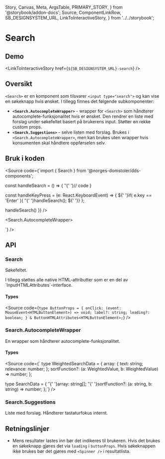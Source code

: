   Story,
  Canvas,
  Meta,
  ArgsTable,
  PRIMARY_STORY,
} from '@storybook/addon-docs';
  Source,
  ComponentLinkRow,
  SB_DESIGNSYSTEM_URL,
  LinkToInteractiveStory,
} from '../../storybook';

<Meta title="Design system/Search/API" component={Search} />

# Search

<ComponentLinkRow
  docsHref="https://design.domstol.no/987b33f71/p/207165-search/b/875fab"
  figmaHref="https://www.figma.com/file/ewqSDmkgqDQ5PyOsRp4V5b/?node-id=1461%3A0"
  githubHref="https://github.com/domstolene/designsystem/tree/master/components/src/components/Search"
/>

## Demo

<Canvas>
  <Story id="design-system-search--default" />
</Canvas>

<Canvas>
  <Story id="design-system-search--with-button" />
</Canvas>

<Canvas>
  <Story height="470px" id="design-system-search--with-suggestions" />
</Canvas>

<LinkToInteractiveStory href={`${SB_DESIGNSYSTEM_URL}-search`} />

## Oversikt

`<Search>` er en komponent som tilsvarer `<input type="search">` og kan vise en søkeknapp hvis ønsket.
I tillegg finnes det følgende subkomponenter:

- **`<Search.AutocompleteWrapper>`** - wrapper for `<Search>` som håndterer autocomplete-funksjonalitet hvis er ønsket.
  Den rendrer en liste med forslag under søkefeltet basert på brukerens input.
  Støtter en rekke custom props.
- **`<Search.Suggestions>`** - selve listen med forslag.
  Brukes i `<Search.AutocompleteWrapper>`, men kan brukes uten wrapper hvis konsumenten skal håndtere oppførselen selv.

## Bruk i koden

<Source code={`import { Search } from '@norges-domstoler/dds-components';

const handleSearch = () => {
${' '}${' '}// code
}

const handleKeyPress = (e: React.KeyboardEvent<HTMLInputElement>) => {
${' '}if( e.key == 'Enter' ){
${' '}${' '}handleSearch();
${' '}}
};

<Search onKeyPress={handleKeyPress} />

<Search
  onKeyPress={handleKeyPress}
  buttonProps={{ onClick: () => handleSearch() }}
/>

<Search.AutocompleteWrapper>
  <Search onKeyPress={handleKeyPress} />
</Search.AutocompleteWrapper>

`} />

## API

### Search

Søkefeltet.

<ArgsTable story={PRIMARY_STORY} />
I tillegg støttes alle native HTML-attributter som er en del av `InputHTMLAttributes<HTMLInputElement>`-interface.

#### Types

<Source
  code={`type ButtonProps = {
  onClick: (event: MouseEvent<HTMLButtonElement>) => void;
  label?: string;
  loading?: boolean;
} & ButtonHTMLAttributes<HTMLButtonElement>;`}
/>

### Search.AutocompleteWrapper

En wrapper som håndterer autocomplete-funksjonalitet.

<ArgsTable of={Search.AutocompleteWrapper} />

#### Types

<Source
  code={`
  type WeightedSearchData = {
  array: {
    text: string;
    relevance: number;
  };
  sortFunction?: (a: WeightedValue, b: WeightedValue) => number;
};

type SearchData = {
${' '}${' '}array: string[];
${' '}${' '}sortFunction?: (a: string, b: string) => number;
};`}
/>

### Search.Suggestions

Liste med forslag. Håndterer tastaturfokus internt.

<ArgsTable of={Search.Suggestions} />

## Retningslinjer

- Mens resultater lastes inn bør det indikeres til brukeren. Hvis det brukes en søkeknapp gjøres det via `loading` i `buttonProps`. Hvis søkeknappen ikke brukes bør det gjøres med `<Spinner />` i resultatlista.
